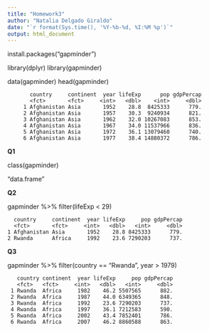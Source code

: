```yaml
---
title: "Homework3"
author: "Natalia Delgado Giraldo"
date: "`r format(Sys.time(), '%Y-%b-%d, %I:%M %p')`"
output: html_document
---
```

install.packages("gapminder")

library(dplyr)
library(gapminder)

data(gapminder)
head(gapminder)

           country     continent  year lifeExp      pop gdpPercap
           <fct>       <fct>     <int>   <dbl>    <int>     <dbl>
         1 Afghanistan Asia       1952    28.8  8425333      779.
         2 Afghanistan Asia       1957    30.3  9240934      821.
         3 Afghanistan Asia       1962    32.0 10267083      853.
         4 Afghanistan Asia       1967    34.0 11537966      836.
         5 Afghanistan Asia       1972    36.1 13079460      740.
         6 Afghanistan Asia       1977    38.4 14880372      786.

**Q1**

class(gapminder)

"data.frame"

**Q2**

gapminder %>% 
  filter(lifeExp < 29)
  
      country     continent  year lifeExp     pop gdpPercap
      <fct>       <fct>     <int>   <dbl>   <int>     <dbl>
    1 Afghanistan Asia       1952    28.8 8425333      779.
    2 Rwanda      Africa     1992    23.6 7290203      737.

**Q3**

gapminder %>% 
  filter(country == "Rwanda", year > 1979)

       country continent  year lifeExp     pop gdpPercap
       <fct>   <fct>     <int>   <dbl>   <int>     <dbl>
     1 Rwanda  Africa     1982    46.2 5507565      882.
     2 Rwanda  Africa     1987    44.0 6349365      848.
     3 Rwanda  Africa     1992    23.6 7290203      737.
     4 Rwanda  Africa     1997    36.1 7212583      590.
     5 Rwanda  Africa     2002    43.4 7852401      786.
     6 Rwanda  Africa     2007    46.2 8860588      863.





